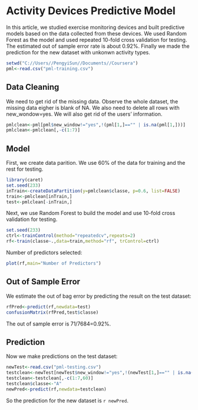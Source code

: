 Activity Devices Predictive Model
========================================================
In this article, we studied exercise monitoring devices and built predictive models based on the data collected from these devices. We used Random Forest as the model and used repeated 10-fold cross validation for testing. The estimated out of sample error rate is about 0.92%. Finally we made the prediction for the new dataset with unkonwn activity types.

```r
setwd("C://Users//PengyiSun//Documents//Coursera")
pml<-read.csv("pml-training.csv")
```

## Data Cleaning
We need to get rid of the missing data. Observe the whole dataset, the missing data eigher is blank of NA. We also need to delete all rows with new_wondow=yes. We will also get rid of the users' information.
```r
pmlclean<-pml[pml$new_window!="yes",!(pml[1,]=="" | is.na(pml[1,]))]
pmlclean<-pmlclean[,-c(1:7)]
```

## Model
First, we create data parition. We use 60% of the data for training and the rest for testing.
```r
library(caret)
set.seed(233)
inTrain<-createDataPartition(y=pmlclean$classe, p=0.6, list=FALSE)
train<-pmlclean[inTrain,]
test<-pmlclean[-inTrain,]
```

Next, we use Random Forest to build the model and use 10-fold cross validation for testing.
```r
set.seed(233)
ctrl<-trainControl(method="repeatedcv",repeats=2)
rf<-train(classe~.,data=train,method="rf", trControl=ctrl)
```

Number of predictors selected:
```r
plot(rf,main="Number of Predictors")
```

## Out of Sample Error

We estimate the out of bag error by predicting the result on the test dataset:

```r
rfPred<-predict(rf,newdata=test)
confusionMatrix(rfPred,test$classe)
```

The out of sample error is 71/7684=0.92%. 

## Prediction

Now we make predictions on the test dataset:

```r
newTest<-read.csv("pml-testing.csv")
testclean<-newTest[newTest$new_window!="yes",!(newTest[1,]=="" | is.na(newTest[1,]))]
testclean<-testclean[,-c(1:7,60)]
testclean$classe<-"A"
newPred<-predict(rf,newdata=testclean)
```

So the prediction for the new dataset is `r newPred`.
